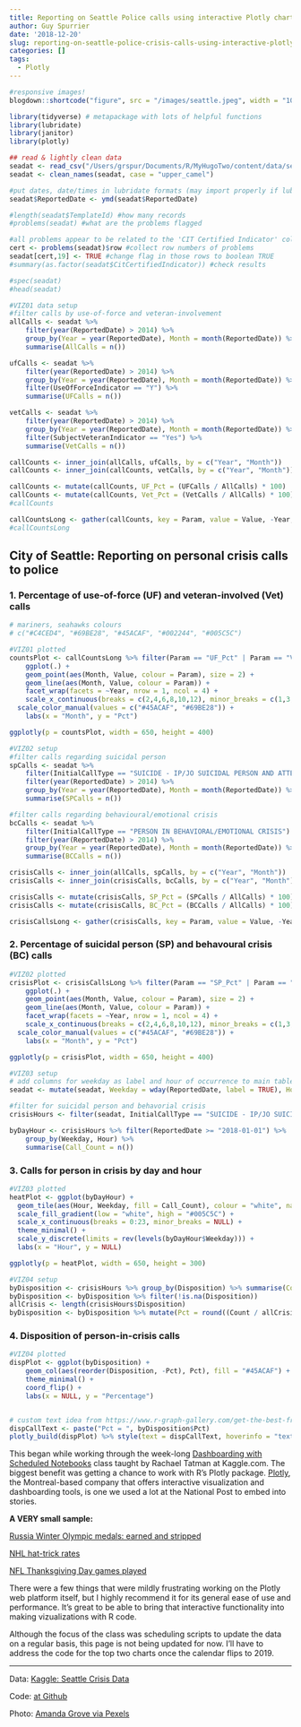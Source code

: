 ```yaml
---
title: Reporting on Seattle Police calls using interactive Plotly charts
author: Guy Spurrier
date: '2018-12-20'
slug: reporting-on-seattle-police-crisis-calls-using-interactive-plotly-charts
categories: []
tags:
  - Plotly
---
```


```r
#responsive images! 
blogdown::shortcode("figure", src = "/images/seattle.jpeg", width = "100%", alt = "Seattle!")
```

```r
library(tidyverse) # metapackage with lots of helpful functions
library(lubridate)
library(janitor)
library(plotly)

## read & lightly clean data
seadat <- read_csv("/Users/grspur/Documents/R/MyHugoTwo/content/data/seattle-crisis-data/crisis-data.csv")
seadat <- clean_names(seadat, case = "upper_camel")

#put dates, date/times in lubridate formats (may import properly if lubridate is already loaded)
seadat$ReportedDate <- ymd(seadat$ReportedDate)

#length(seadat$TemplateId) #how many records
#problems(seadat) #what are the problems flagged

#all problems appear to be related to the 'CIT Certified Indicator' column, where Y was entered instead of T or TRUE
cert <- problems(seadat)$row #collect row numbers of problems
seadat[cert,19] <- TRUE #change flag in those rows to boolean TRUE
#summary(as.factor(seadat$CitCertifiedIndicator)) #check results

#spec(seadat)
#head(seadat)
```

```r

#VIZ01 data setup
#filter calls by use-of-force and veteran-involvement
allCalls <- seadat %>% 
    filter(year(ReportedDate) > 2014) %>% 
    group_by(Year = year(ReportedDate), Month = month(ReportedDate)) %>% 
    summarise(AllCalls = n())

ufCalls <- seadat %>% 
    filter(year(ReportedDate) > 2014) %>% 
    group_by(Year = year(ReportedDate), Month = month(ReportedDate)) %>% 
    filter(UseOfForceIndicator == "Y") %>% 
    summarise(UFCalls = n())

vetCalls <- seadat %>% 
    filter(year(ReportedDate) > 2014) %>% 
    group_by(Year = year(ReportedDate), Month = month(ReportedDate)) %>% 
    filter(SubjectVeteranIndicator == "Yes") %>% 
    summarise(VetCalls = n())

callCounts <- inner_join(allCalls, ufCalls, by = c("Year", "Month"))
callCounts <- inner_join(callCounts, vetCalls, by = c("Year", "Month"))

callCounts <- mutate(callCounts, UF_Pct = (UFCalls / AllCalls) * 100)
callCounts <- mutate(callCounts, Vet_Pct = (VetCalls / AllCalls) * 100)
#callCounts

callCountsLong <- gather(callCounts, key = Param, value = Value, -Year, -Month)
#callCountsLong
```

## City of Seattle: Reporting on personal crisis calls to police
### 1. Percentage of use-of-force (UF) and veteran-involved (Vet) calls

```r

# mariners, seahawks colours
# c("#C4CED4", "#69BE28", "#45ACAF", "#002244", "#005C5C")

#VIZ01 plotted
countsPlot <- callCountsLong %>% filter(Param == "UF_Pct" | Param == "Vet_Pct") %>% 
    ggplot(.) +
    geom_point(aes(Month, Value, colour = Param), size = 2) +
    geom_line(aes(Month, Value, colour = Param)) +
    facet_wrap(facets = ~Year, nrow = 1, ncol = 4) +
    scale_x_continuous(breaks = c(2,4,6,8,10,12), minor_breaks = c(1,3,5,7,9,11)) +
  scale_color_manual(values = c("#45ACAF", "#69BE28")) +
    labs(x = "Month", y = "Pct")

ggplotly(p = countsPlot, width = 650, height = 400)

```

```r

#VIZ02 setup
#filter calls regarding suicidal person
spCalls <- seadat %>% 
    filter(InitialCallType == "SUICIDE - IP/JO SUICIDAL PERSON AND ATTEMPTS" | InitialCallType == "SUICIDE, SUICIDAL PERSON AND ATTEMPTS") %>%
    filter(year(ReportedDate) > 2014) %>% 
    group_by(Year = year(ReportedDate), Month = month(ReportedDate)) %>% 
    summarise(SPCalls = n())

#filter calls regarding behavioural/emotional crisis
bcCalls <- seadat %>% 
    filter(InitialCallType == "PERSON IN BEHAVIORAL/EMOTIONAL CRISIS") %>%  
    filter(year(ReportedDate) > 2014) %>% 
    group_by(Year = year(ReportedDate), Month = month(ReportedDate)) %>% 
    summarise(BCCalls = n())

crisisCalls <- inner_join(allCalls, spCalls, by = c("Year", "Month"))
crisisCalls <- inner_join(crisisCalls, bcCalls, by = c("Year", "Month"))

crisisCalls <- mutate(crisisCalls, SP_Pct = (SPCalls / AllCalls) * 100)
crisisCalls <- mutate(crisisCalls, BC_Pct = (BCCalls / AllCalls) * 100)

crisisCallsLong <- gather(crisisCalls, key = Param, value = Value, -Year, -Month)
```

### 2. Percentage of suicidal person (SP) and behavoural crisis (BC) calls

```r

#VIZ02 plotted
crisisPlot <- crisisCallsLong %>% filter(Param == "SP_Pct" | Param == "BC_Pct") %>% 
    ggplot(.) +
    geom_point(aes(Month, Value, colour = Param), size = 2) +
    geom_line(aes(Month, Value, colour = Param)) +
    facet_wrap(facets = ~Year, nrow = 1, ncol = 4) +
    scale_x_continuous(breaks = c(2,4,6,8,10,12), minor_breaks = c(1,3,5,7,9,11)) +
  scale_color_manual(values = c("#45ACAF", "#69BE28")) +
    labs(x = "Month", y = "Pct")

ggplotly(p = crisisPlot, width = 650, height = 400)
```

```r

#VIZ03 setup
# add columns for weekday as label and hour of occurrence to main table
seadat <- mutate(seadat, Weekday = wday(ReportedDate, label = TRUE), Hour = hour(OccurredDateTime))

#filter for suicidal person and behavorial crisis
crisisHours <- filter(seadat, InitialCallType == "SUICIDE - IP/JO SUICIDAL PERSON AND ATTEMPTS" | InitialCallType == "SUICIDE, SUICIDAL PERSON AND ATTEMPTS" | InitialCallType == "PERSON IN BEHAVIORAL/EMOTIONAL CRISIS")

byDayHour <- crisisHours %>% filter(ReportedDate >= "2018-01-01") %>% 
    group_by(Weekday, Hour) %>% 
    summarise(Call_Count = n())

```

### 3. Calls for person in crisis by day and hour

```r

#VIZ03 plotted
heatPlot <- ggplot(byDayHour) +
  geom_tile(aes(Hour, Weekday, fill = Call_Count), colour = "white", na.rm = TRUE, show.legend = FALSE) + 
  scale_fill_gradient(low = "white", high = "#005C5C") +
  scale_x_continuous(breaks = 0:23, minor_breaks = NULL) +
  theme_minimal() +
  scale_y_discrete(limits = rev(levels(byDayHour$Weekday))) +
  labs(x = "Hour", y = NULL)

ggplotly(p = heatPlot, width = 650, height = 300)
```

```r

#VIZ04 setup
byDisposition <- crisisHours %>% group_by(Disposition) %>% summarise(Count = n()) %>% arrange(desc(Count))
byDisposition <- byDisposition %>% filter(!is.na(Disposition))
allCrisis <- length(crisisHours$Disposition)
byDisposition <- byDisposition %>% mutate(Pct = round((Count / allCrisis) * 100, digits = 1))

```

### 4. Disposition of person-in-crisis calls 

```r

#VIZ04 plotted
dispPlot <- ggplot(byDisposition) +
    geom_col(aes(reorder(Disposition, -Pct), Pct), fill = "#45ACAF") +
    theme_minimal() +
    coord_flip() +
    labs(x = NULL, y = "Percentage")


# custom text idea from https://www.r-graph-gallery.com/get-the-best-from-ggplotly/
dispCallText <- paste("Pct = ", byDisposition$Pct)    
plotly_build(dispPlot) %>% style(text = dispCallText, hoverinfo = "text")

```

This began while working through the week-long [Dashboarding with Scheduled Notebooks](https://www.kaggle.com/rtatman/dashboarding-with-notebooks-day-1) class taught by Rachael Tatman at Kaggle.com. The biggest benefit was getting a chance to work with R's Plotly package. [Plotly](https://plot.ly/#/), the Montreal-based company that offers interactive visualization and dashboarding tools, is one we used a lot at the National Post to embed into stories. 

**A VERY small sample:**

[Russia Winter Olympic medals: earned and stripped](https://plot.ly/~grspur/1670)

[NHL hat-trick rates](https://plot.ly/~grspur/1661)

[NFL Thanksgiving Day games played](https://plot.ly/~grspur/1649)

There were a few things that were mildly frustrating working on the Plotly web platform itself, but I highly recommend it for its general ease of use and performance. It's great to be able to bring that interactive functionality into making vizualizations with R code.

Although the focus of the class was scheduling scripts to update the data on a regular basis, this page is not being updated for now. I'll have to address the code for the top two charts once the calendar flips to 2019.

***

Data: [Kaggle: Seattle Crisis Data](https://www.kaggle.com/city-of-seattle/seattle-crisis-data)

Code: [at Github]()

Photo: [Amanda Grove via Pexels](https://www.pexels.com/photo/architecture-building-cars-city-419235/)